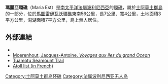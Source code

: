 '''瑪麗亞環礁'''（Maria Est）是[[南太平洋|南太平洋]][[法屬波利尼西亞|法屬波利尼西亞]]的[[環礁|環礁]]，屬於[[土阿莫土群島|土阿莫土群島]]的一部分，位於[[馬圖雷伊瓦沃環礁|馬圖雷伊瓦沃環礁]]東南56公里，長7公里、寬4公里，土地面積3平方公里，潟湖面積7平方公里，島上無人居住。
{{coord|22|01|S|136|11|W|display=title|region:PF_type:isle_source:dewiki}}
==外部連結==
*[http://www.oceandots.com/pacific/tuamotu/maria.php ] {{Wayback|url=http://www.oceandots.com/pacific/tuamotu/maria.php |date=20101223015139 }}
*[https://web.archive.org/web/20070520040828/http://jacbayle.club.fr/livres/Errances/Moerenhout.html Moerenhout, Jacques-Antoine. ''Voyages aux iles du grand Ocean'']
*[http://www.earthref.org/cgi-bin/sc.cgi?id=SMNT-220S-1362W Tuamotu Seamount Trail] {{Wayback|url=http://www.earthref.org/cgi-bin/sc.cgi?id=SMNT-220S-1362W |date=20161226234353 }}
*[http://www.pacific-image.pf/pages/boutic/dboutic_cdrom_sp132.html Atoll list (in French)] {{Wayback|url=http://www.pacific-image.pf/pages/boutic/dboutic_cdrom_sp132.html |date=20070228115907 }}

[[Category:土阿莫土群岛环礁|Category:土阿莫土群岛环礁]]
[[Category:法属波利尼西亚无人岛|Category:法属波利尼西亚无人岛]]

{{geo-stub}}
